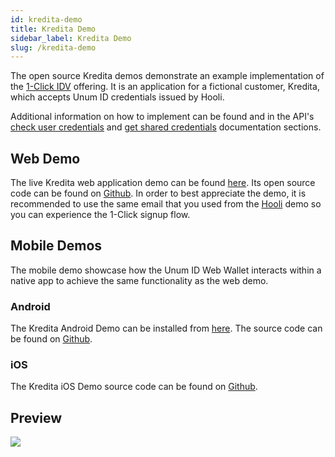 ```yaml
---
id: kredita-demo
title: Kredita Demo
sidebar_label: Kredita Demo
slug: /kredita-demo
---
```



The open source Kredita demos demonstrate an example implementation of the [1-Click IDV](https://www.unumid.co/1-click) offering. It is an application for a fictional customer, Kredita, which accepts Unum ID <Tip type="credential">credentials</Tip> issued by Hooli.

Additional information on how to implement can be found and in the API's [check user credentials](/api-overview#check-user-credentials) and [get shared credentials](/api-overview#get-shared-credentials) documentation sections.

## Web Demo
The live Kredita web application demo can be found [here](https://kredita-web.demo.sandbox-unumid.co/login). Its open source code can be found on [Github](https://github.com/UnumID/Kredita-Demo-Web). In order to best appreciate the demo, it is recommended to use the same email that you used from the [Hooli](/hooli-demo) demo so you can experience the 1-Click signup flow.

## Mobile Demos
The mobile demo showcase how the Unum ID Web Wallet interacts within a native app to achieve the same functionality as the web demo.

### Android
The Kredita Android Demo can be installed from [here](https://appdistribution.firebase.dev/i/51738ccea8d28c5b). The source code can be found on [Github](https://github.com/UnumID/UnumIDWebWallet-android).

### iOS
The Kredita iOS Demo source code can be found on [Github](https://github.com/UnumID/Kredita-iOS).

## Preview
![](/img/kredita-ios.png)